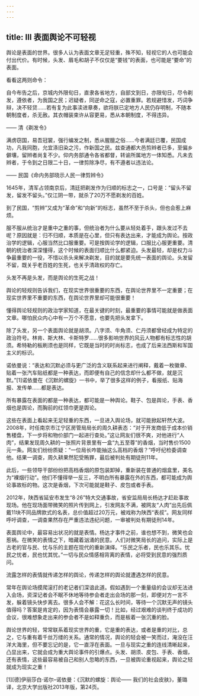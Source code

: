 ```yaml
---
---
---
```

title: Ⅲ 表面舆论不可轻视
---

舆论是表面的世界。很多人认为表面文章无足轻重，殊不知，轻视它的人也可能会付出代价。有时候，头发、眉毛和胡子不仅仅是“要钱”的表面，也可能是“要命”的表面。

看看这两则命令：


自今布告之后，京城内外限旬日，直隶各省地方，自部文到日，亦限旬日，尽令剃发，遵依者，为我国之民；迟疑者，同逆命之寇，必置重罪。若规避惜发，巧词争辩，决不轻贷……若有复为此事渎进章奏，欲将朕已定地方人民仍存明制，不随本朝制度者，杀无赦。其衣帽装束许从容更易，悉从本朝制度，不得违异。

—— 清《剃发令》


满虏窃国，易吾冠裳，强行编发之制，悉从腥膻之俗……今者满廷已覆，民国成功，凡我同胞，允宜涤旧染之污，作新国之民。兹查通都大邑剪辫者已多，至偏乡僻壤，留辫者尚复不少。仰内务部通令各省都督，转谕所属地方一体知悉。凡未去辫者，于令到之日限二十日，一律剪除净尽，有不遵者以违法论。

—— 民国《命内务部晓示人民一律剪辫令》


1645年，清军占领南京后，清廷把剃发作为归顺的标志之一，口号是：“留头不留发，留发不留头。”仅江阴一带，就杀了20万不愿剃发的百姓。

到了民国，“剪辫”又成为“革命”和“向新”的标志，虽然不至于杀头，但也会惹上麻烦。

服不服从统治才是重中之重的事，但统治者为什么要从轻处着手，跟头发过不去呢？原因就是：归不归顺，本质是在心里，但只有表达出来，才能成为舆论。按政治学的逻辑，心服当然比口服重要。可是按舆论学的逻辑，口服比心服更重要。清朝的统治者深深懂得，这个时候的表面归顺比什么都紧迫。头发最轻，却是权力斗争最重要的一役，不惜以杀头来解决剃发，目的就是要先统一表面的舆论。头发留不留，既关乎老百姓的生死，也关乎清政权的存亡。

头发不再是头发，而是舆论的生死之战！

舆论的轻规则告诉我们，在现实世界很重要的东西，在舆论世界里不一定重要；在现实世界里不重要的东西，在舆论世界里却可能很重要！

懂得舆论轻规则的政治学家知道，在最关键的时刻，最重要的事情可能就是做表面文章。哪怕民众内心中有一万个不愿意，也要先把头发拿下。

除了头发，另一个表面舆论就是胡须。八字须、牛角须、仁丹须都曾经成为特定的政治符号。林肯、斯大林、卡斯特罗……很多影响世界的风云人物都有标志性的胡须。希特勒的板刷须也是同样，它既是当时的时尚标志，也成了后来法西斯和军国主义的标识。

诺依曼说：“表达和沉默必须与更广泛的含义联系起来进行阐释，戴着一枚徽章、贴着一张汽车贴纸都是一种表达，而即便有自己的信念却什么都不做，就是沉默。”[1]诺依曼在《沉默的螺旋》一书中，举了很多这样的例子，看报纸、贴海报、发传单……都是表达。

所有暴露在表面的都是一种表达，都可能是一种舆论。鞋子、包是舆论，手表、香烟也是舆论，而胸前的红领巾更是舆论。

这些在表面上看起来无足轻重的东西，一旦进入舆论场，就可能掀起轩然大波。2008年，时任南京市江宁区房管局局长的周久耕表态：“对于开发商低于成本价销售楼盘，下一步将和物价部门一起进行查处。”这让网友们很不爽，对他进行“人肉”，结果发现周久耕的一张照片背景里有一盒“九五至尊”的香烟，当时售价1500元一条。网友们纷纷质疑：“一位局长咋能抽这么高档的香烟？”呼吁纪检委调查他。结果一调查，周久耕果然犯受贿罪，最后被判处有期徒刑11年。

此后，一些领导干部纷纷把高档香烟的原包装卸掉，重新装在普通的烟盒里，美名为“裸烟行动”。他们不懂得举一反三，不明白所有暴露在外的东西，都可能成为舆论事故标的物。这次是香烟，下次可能就是鞋子、皮包或者手表。

2012年，陕西省延安市发生“8·26”特大交通事故，省安监局局长杨达才赶赴事故现场。他在现场面带微笑的照片传到网上，引发网友不满，被网友“人肉”出先后佩戴11块不同品牌款式的名表，总价值超过20万元，被戏称为陕西“表叔”。网友同样呼吁调查，一调查果然存在严重违法违纪问题，一审被判处有期徒刑14年。

表面舆论中，最容易出状况的就是表情。杨达才事件之前，谁也想不到，微笑也会惹祸。在微笑的表情之下，暗藏着汹涌的民意。人们对微笑局长的追问，实际上是古老的官与民、忧与乐的主题在现代的重新演绎。“乐民之乐者，民也乐其乐。忧民之忧者，民也忧其忧。”一切与民众情感相背离的表情，必将受到民意的强烈质问。

流露怎样的表情就传递怎样的舆论，传递怎样的舆论就遭遇怎样的民意。

常年在舆论场摸爬滚打的老记者们深谙此道。假如遇到一个重量级的会议却无法进入会场，资深记者会不眠不休地等待参会者走出会场的那一刻，即便对方一言不发，躲着镜头快步离去。很多人会不解：花这么长时间，等待一个沉默无声的镜头值得吗？答案是肯定的，因为表情会暴露一切！比如，经过艰难的谈判终于成功的会议，很难想象走出来的参会者不是如释重负，而是板着一张沉重的脸。

舆论世界的轻，常常联系着现实世界的重，它是重的表达，或者是重的对比，总之，它与重有着千丝万缕的关系。通常的情况，舆论的轻会被一笑而过，淹没在汪洋大海里，但不要忘记的是，它一直浮在表面。一旦与现实之重的连线清晰起来，凸显出来，它就会成为重大舆论事件的引爆点。头发、胡须、皮包、手表、香烟，还有表情，这些最容易被自己和别人忽略的东西，一旦被舆论重视起来，舆论之轻就成为现实之重！

[1][德]伊丽莎白·诺尔–诺依曼：《沉默的螺旋：舆论—— 我们的社会皮肤》，董璐译，北京大学出版社2013年版，第24页。